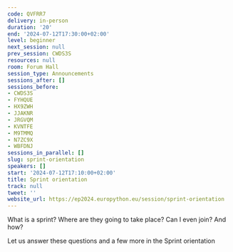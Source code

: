 ```yaml
---
code: QVFRR7
delivery: in-person
duration: '20'
end: '2024-07-12T17:30:00+02:00'
level: beginner
next_session: null
prev_session: CWDS3S
resources: null
room: Forum Hall
session_type: Announcements
sessions_after: []
sessions_before:
- CWDS3S
- FYHQUE
- HX9ZWH
- JJAKNR
- JRGVQM
- KVNTFE
- M9TMMQ
- N7ZC9X
- WBFDNJ
sessions_in_parallel: []
slug: sprint-orientation
speakers: []
start: '2024-07-12T17:10:00+02:00'
title: Sprint orientation
track: null
tweet: ''
website_url: https://ep2024.europython.eu/session/sprint-orientation
---
```


What is a sprint? 
Where are they going to take place?
Can I even join? And how?

Let us answer these questions and a few more in the Sprint orientation